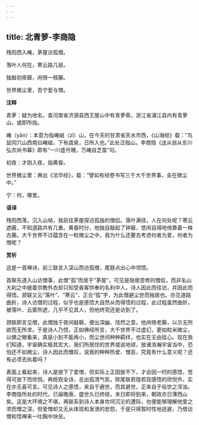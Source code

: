 ```yaml
---
---
---
```

title: 北青萝-李商隐
---

残阳西入崦，茅屋访孤僧。

落叶人何在，寒云路几层。

独敲初夜磬，闲倚一枝藤。

世界微尘里，吾宁爱与憎。

**注释**

青萝：疑为地名，查河南省济源县西王屋山中有青萝斋，浙江省浦江县内有青萝山，或即所指。

崦（yān）：本意为指崦嵫（zī）山，在今天的甘肃省天水市西，《山海经》载：“鸟鼠同穴山西南曰崦嵫，下有虞泉，日所入也。”此处泛指山，李商隐《送从翁从东川弘农尚书幕》即有“一川虚月魄，万崦自芝苗”句。

初夜：才刚入夜，指黄昏。

世界微尘里：典出《法华经》，载：“譬如有经卷书写三千大千世界事，全在微尘中。”

宁：何，哪里。

**语译**

残阳西落，沉入山坳，我前往茅屋探访孤独的僧侣。落叶满径，人在何处呢？寒云遮蔽，不知道路共有几重。黄昏时分，他独自敲起了钟磬，悠闲自得地倚靠着一株古藤。大千世界不过蕴含在一粒微尘之中，我为什么还要去考虑何者为爱，何者为憎呢？

**赏析**

这是一首禅诗，前三联言入深山而访孤僧，尾联点出心中领悟。

首联先道入山访僧事，此僧“孤”而居于“茅屋”，可见是隐居苦修的僧侣，而非名山大刹之中披着宗教外衣却只知受香客供奉的名利中人，诗人因此而往访，并因此而得悟。颔联又云“落叶”、“寒云”，正合“孤”字，为此僧避尘世而独居也。亦见道路曲折，诗人访僧的过程，似乎也是感悟大自然从而得悟的过程，此过程虽然曲折，被落叶、云雾所遮，几乎不见其人，但他终究还是访到了。

颈联即言见僧，此僧独于夜间敲磬，便出深幽、恬然之意。他闲倚老藤，以示无所欲而无所求。于是诗人乃悟，正如佛经所言，大千世界不过虚幻，更如粒米微尘，以佛之眼看来，真是小到不能再小，而尘世间种种羁绊，也实在无由挂心。现在我们知道，宇宙确实极其宏大，我们所居住的世界或说地球，放诸浩瀚宇宙当中，恐怕还不如微尘，诗人因此而慨叹，说我的种种热爱、憎恶，究竟有什么意义呢？还有必须去执着吗？

表面上看起来，诗人是放下了爱憎，但实际上正因放不下，才会因一时的感悟，觉得可放下而欣悦。再统观全诗，总出孤清气氛，除尾联若隐若现感悟的欣悦外，实在亦无喜可言。可见诗人之感悟，来自于避世，而其避世，正来自于俗世之浑浊。李商隐所处的时代，已届晚唐，盛世久已终结，末日即将到来，朝政亦日薄西山矣。这是大环境之不堪，再联系到诗人本身坎坷沉沦的遭际，也便能够理解他爱之浓而憎之深，但爱憎却又无从体现和发泄的悲怨，于是只得暂时性地逃避，乃借访僧和悟禅来一吐胸中块垒。